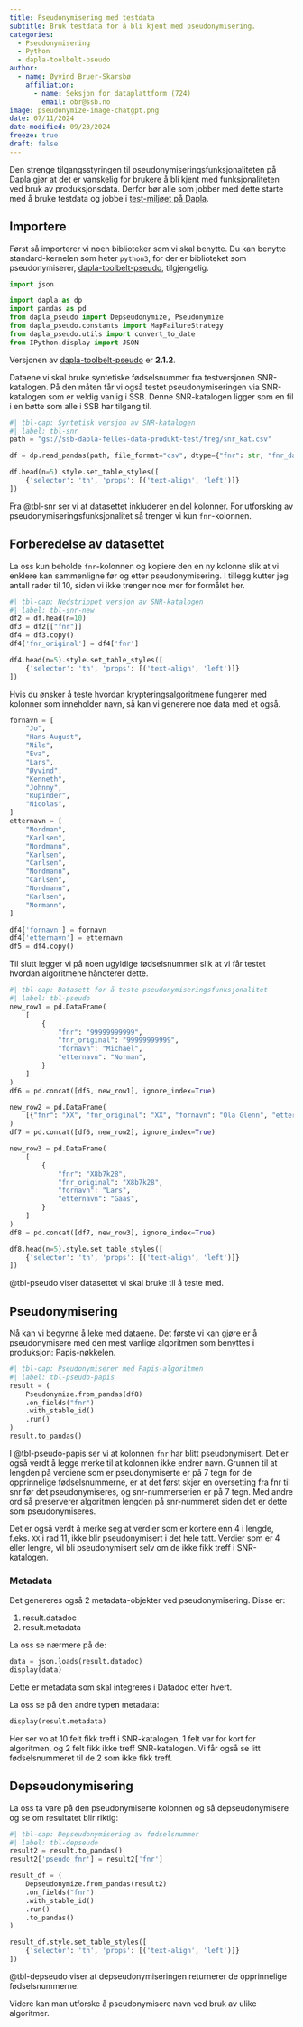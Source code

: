 ```yaml
---
title: Pseudonymisering med testdata
subtitle: Bruk testdata for å bli kjent med pseudonymisering.
categories:
  - Pseudonymisering
  - Python
  - dapla-toolbelt-pseudo
author:
  - name: Øyvind Bruer-Skarsbø
    affiliation:
      - name: Seksjon for dataplattform (724)
        email: obr@ssb.no
image: pseudonymize-image-chatgpt.png
date: 07/11/2024
date-modified: 09/23/2024
freeze: true
draft: false
---
```


Den strenge tilgangsstyringen til pseudonymiseringsfunksjonaliteten på Dapla gjør at det er vanskelig for brukere å bli kjent med funksjonaliteten ved bruk av produksjonsdata. Derfor bør alle som jobber med dette starte med å bruke testdata og jobbe i [test-miljøet på Dapla](https://jupyter.dapla-staging.ssb.no/).

## Importere 



Først så importerer vi noen biblioteker som vi skal benytte. Du kan benytte standard-kernelen som heter `python3`, for der er biblioteket som pseudonymiserer, [dapla-toolbelt-pseudo](https://pypi.org/project/dapla-toolbelt-pseudo/), tilgjengelig.  

```python
import json

import dapla as dp
import pandas as pd
from dapla_pseudo import Depseudonymize, Pseudonymize
from dapla_pseudo.constants import MapFailureStrategy
from dapla_pseudo.utils import convert_to_date
from IPython.display import JSON
```

Versjonen av [dapla-toolbelt-pseudo](../../../statistikkere/dapla-toolbelt-pseudo.html) er **2.1.2**.

Dataene vi skal bruke syntetiske fødselsnummer fra testversjonen SNR-katalogen. På den måten får vi også testet pseudonymiseringen via SNR-katalogen som er veldig vanlig i SSB. Denne SNR-katalogen ligger som en fil i en bøtte som alle i SSB har tilgang til. 

```python
#| tbl-cap: Syntetisk versjon av SNR-katalogen
#| label: tbl-snr
path = "gs://ssb-dapla-felles-data-produkt-test/freg/snr_kat.csv"

df = dp.read_pandas(path, file_format="csv", dtype={"fnr": str, "fnr_date": str})

df.head(n=5).style.set_table_styles([
    {'selector': 'th', 'props': [('text-align', 'left')]}
])
```

Fra @tbl-snr ser vi at datasettet inkluderer en del kolonner. For utforsking av pseudonymiseringsfunksjonalitet så trenger vi kun `fnr`-kolonnen.

## Forberedelse av datasettet

La oss kun beholde `fnr`-kolonnen og kopiere den en ny kolonne slik at vi enklere kan sammenligne før og etter pseudonymisering. I tillegg kutter jeg antall rader til 10, siden vi ikke trenger noe mer for formålet her. 

```python
#| tbl-cap: Nedstrippet versjon av SNR-katalogen
#| label: tbl-snr-new
df2 = df.head(n=10)
df3 = df2[["fnr"]]
df4 = df3.copy()
df4['fnr_original'] = df4['fnr']

df4.head(n=5).style.set_table_styles([
    {'selector': 'th', 'props': [('text-align', 'left')]}
])
```

Hvis du ønsker å teste hvordan krypteringsalgoritmene fungerer med kolonner som inneholder navn, så kan vi generere noe data med et også.

```python
fornavn = [
    "Jo",
    "Hans-August",
    "Nils",
    "Eva",
    "Lars",
    "Øyvind",
    "Kenneth",
    "Johnny",
    "Rupinder",
    "Nicolas",
]
etternavn = [
    "Nordman",
    "Karlsen",
    "Nordmann",
    "Karlsen",
    "Carlsen",
    "Nordmann",
    "Carlsen",
    "Nordmann",
    "Karlsen",
    "Normann",
]

df4['fornavn'] = fornavn
df4['etternavn'] = etternavn
df5 = df4.copy()
```

Til slutt legger vi på noen ugyldige fødselsnummer slik at vi får testet hvordan algoritmene håndterer dette. 

```python
#| tbl-cap: Datasett for å teste pseudonymiseringsfunksjonalitet
#| label: tbl-pseudo
new_row1 = pd.DataFrame(
    [
        {
            "fnr": "99999999999",
            "fnr_original": "99999999999",
            "fornavn": "Michael",
            "etternavn": "Norman",
        }
    ]
)
df6 = pd.concat([df5, new_row1], ignore_index=True)

new_row2 = pd.DataFrame(
    [{"fnr": "XX", "fnr_original": "XX", "fornavn": "Ola Glenn", "etternavn": "Gåås"}]
)
df7 = pd.concat([df6, new_row2], ignore_index=True)

new_row3 = pd.DataFrame(
    [
        {
            "fnr": "X8b7k28",
            "fnr_original": "X8b7k28",
            "fornavn": "Lars",
            "etternavn": "Gaas",
        }
    ]
)
df8 = pd.concat([df7, new_row3], ignore_index=True)

df8.head(n=5).style.set_table_styles([
    {'selector': 'th', 'props': [('text-align', 'left')]}
])
```

@tbl-pseudo viser datasettet vi skal bruke til å teste med. 

## Pseudonymisering

Nå kan vi begynne å leke med dataene. Det første vi kan gjøre er å pseudonymisere med den mest vanlige algoritmen som benyttes i produksjon: Papis-nøkkelen.

```python
#| tbl-cap: Pseudonymiserer med Papis-algoritmen
#| label: tbl-pseudo-papis
result = (
    Pseudonymize.from_pandas(df8)
    .on_fields("fnr")
    .with_stable_id()
    .run()
)
result.to_pandas()
```

I @tbl-pseudo-papis ser vi at kolonnen `fnr` har blitt pseudonymisert. Det er også verdt å legge merke til at kolonnen ikke endrer navn. Grunnen til at lengden på verdiene som er pseudonymiserte er på 7 tegn for de opprinnelige fødselsnummerne, er at det først skjer en oversetting fra fnr til snr før det pseudonymiseres, og snr-nummerserien er på 7 tegn. Med andre ord så preserverer algoritmen lengden på snr-nummeret siden det er dette som pseudonymiseres. 

Det er også verdt å merke seg at verdier som er kortere enn 4 i lengde, f.eks. `XX` i rad 11, ikke blir pseudonymisert i det hele tatt. Verdier som er 4 eller lengre, vil bli pseudonymisert selv om de ikke fikk treff i SNR-katalogen. 

### Metadata

Det genereres også 2 metadata-objekter ved pseudonymisering. Disse er:

1. result.datadoc
2. result.metadata

La oss se nærmere på de:

```python
data = json.loads(result.datadoc)
display(data)
```

Dette er metadata som skal integreres i Datadoc etter hvert. 

La oss se på den andre typen metadata:

```python
display(result.metadata)
```

Her ser vo at 10 felt fikk treff i SNR-katalogen, 1 felt var for kort for algoritmen, og 2 felt fikk ikke treff SNR-katalogen. Vi får også se litt fødselsnummeret til de 2 som ikke fikk treff. 

## Depseudonymisering

La oss ta vare på den pseudonymiserte kolonnen og så depseudonymisere og se om resultatet blir riktig:

```python
#| tbl-cap: Depseudonymisering av fødselsnummer
#| label: tbl-depseudo
result2 = result.to_pandas()
result2['pseudo_fnr'] = result2['fnr']

result_df = (
    Depseudonymize.from_pandas(result2)         
    .on_fields("fnr")                              
    .with_stable_id()                              
    .run()                                         
    .to_pandas() 
)

result_df.style.set_table_styles([
    {'selector': 'th', 'props': [('text-align', 'left')]}
])
```

@tbl-depseudo viser at depseudonymiseringen returnerer de opprinnelige fødselsnummerne.

Videre kan man utforske å pseudonymisere navn ved bruk av ulike algoritmer. 
